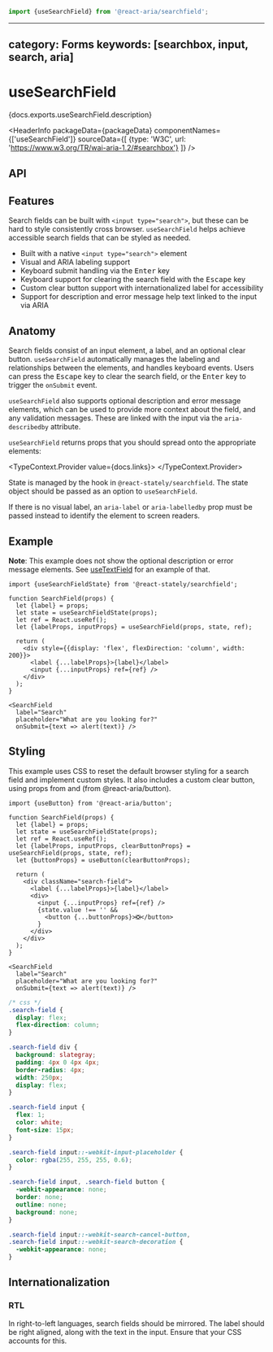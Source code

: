<!-- Copyright 2020 Adobe. All rights reserved.
This file is licensed to you under the Apache License, Version 2.0 (the "License");
you may not use this file except in compliance with the License. You may obtain a copy
of the License at http://www.apache.org/licenses/LICENSE-2.0
Unless required by applicable law or agreed to in writing, software distributed under
the License is distributed on an "AS IS" BASIS, WITHOUT WARRANTIES OR REPRESENTATIONS
OF ANY KIND, either express or implied. See the License for the specific language
governing permissions and limitations under the License. -->



```jsx import
import {useSearchField} from '@react-aria/searchfield';
```

---
category: Forms
keywords: [searchbox, input, search, aria]
---

# useSearchField

<p>{docs.exports.useSearchField.description}</p>

<HeaderInfo
  packageData={packageData}
  componentNames={['useSearchField']}
  sourceData={[
    {type: 'W3C', url: 'https://www.w3.org/TR/wai-aria-1.2/#searchbox'}
  ]} />

## API

<FunctionAPI function={docs.exports.useSearchField} links={docs.links} />

## Features

Search fields can be built with `<input type="search">`, but these can be hard to
style consistently cross browser. `useSearchField` helps achieve accessible
search fields that can be styled as needed.

* Built with a native `<input type="search">` element
* Visual and ARIA labeling support
* Keyboard submit handling via the <kbd>Enter</kbd> key
* Keyboard support for clearing the search field with the <kbd>Escape</kbd> key
* Custom clear button support with internationalized label for accessibility
* Support for description and error message help text linked to the input via ARIA

## Anatomy

<Anatomy />

Search fields consist of an input element, a label, and an optional clear button.
`useSearchField` automatically manages the labeling and relationships between the elements,
and handles keyboard events. Users can press the <kbd>Escape</kbd> key to clear the search field, or
the <kbd>Enter</kbd> key to trigger the `onSubmit` event.

`useSearchField` also supports optional description and error message elements, which can be used
to provide more context about the field, and any validation messages. These are linked with the
input via the `aria-describedby` attribute.

`useSearchField` returns props that you should spread onto the appropriate elements:

<TypeContext.Provider value={docs.links}>
  <InterfaceType properties={docs.links[docs.exports.useSearchField.return.id].properties} />
</TypeContext.Provider>

State is managed by the <TypeLink links={statelyDocs.links} type={statelyDocs.exports.useSearchFieldState} />
hook in `@react-stately/searchfield`. The state object should be passed as an option to `useSearchField`.

If there is no visual label, an `aria-label` or `aria-labelledby` prop must be passed instead
to identify the element to screen readers.

## Example

**Note**: This example does not show the optional description or error message elements. See [useTextField](useTextField.html) for an example of that.

```tsx example
import {useSearchFieldState} from '@react-stately/searchfield';

function SearchField(props) {
  let {label} = props;
  let state = useSearchFieldState(props);
  let ref = React.useRef();
  let {labelProps, inputProps} = useSearchField(props, state, ref);

  return (
    <div style={{display: 'flex', flexDirection: 'column', width: 200}}>
      <label {...labelProps}>{label}</label>
      <input {...inputProps} ref={ref} />
    </div>
  );
}

<SearchField
  label="Search"
  placeholder="What are you looking for?"
  onSubmit={text => alert(text)} />
```

## Styling

This example uses CSS to reset the default browser styling for a search field and implement
custom styles. It also includes a custom clear button, using props
from <TypeLink links={docs.links} type={docs.exports.useSearchField} />
and <TypeLink links={buttonDocs.links} type={buttonDocs.exports.useButton} />
(from @react-aria/button).

```tsx example
import {useButton} from '@react-aria/button';

function SearchField(props) {
  let {label} = props;
  let state = useSearchFieldState(props);
  let ref = React.useRef();
  let {labelProps, inputProps, clearButtonProps} = useSearchField(props, state, ref);
  let {buttonProps} = useButton(clearButtonProps);

  return (
    <div className="search-field">
      <label {...labelProps}>{label}</label>
      <div>
        <input {...inputProps} ref={ref} />
        {state.value !== '' &&
          <button {...buttonProps}>❎</button>
        }
      </div>
    </div>
  );
}

<SearchField
  label="Search"
  placeholder="What are you looking for?"
  onSubmit={text => alert(text)} />
```

```css
/* css */
.search-field {
  display: flex;
  flex-direction: column;
}

.search-field div {
  background: slategray;
  padding: 4px 0 4px 4px;
  border-radius: 4px;
  width: 250px;
  display: flex;
}

.search-field input {
  flex: 1;
  color: white;
  font-size: 15px;
}

.search-field input::-webkit-input-placeholder {
  color: rgba(255, 255, 255, 0.6);
}

.search-field input, .search-field button {
  -webkit-appearance: none;
  border: none;
  outline: none;
  background: none;
}

.search-field input::-webkit-search-cancel-button,
.search-field input::-webkit-search-decoration {
  -webkit-appearance: none;
}
```

## Internationalization

### RTL

In right-to-left languages, search fields should be mirrored. The label should be right aligned,
along with the text in the input. Ensure that your CSS accounts for this.
